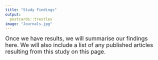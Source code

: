 ```yaml
---
title: "Study Findings"
output:
  postcards::trestles
image: "Journals.jpg" 
---
```


<font size="4">Once we have results, we will summarise our findings here. We will also include a list of any published articles resulting from this study on this page.</font>